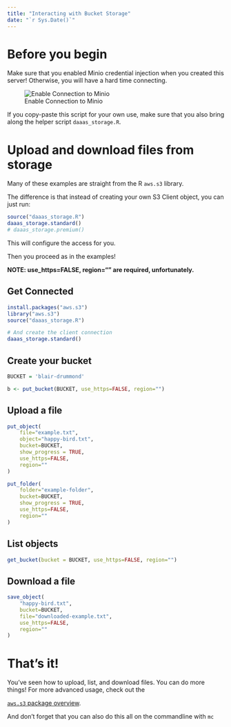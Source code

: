 ```yaml
---
title: "Interacting with Bucket Storage"
date: "`r Sys.Date()`"
---
```


# Before you begin

Make sure that you enabled Minio credential injection when you created this server!
Otherwise, you will have a hard time connecting.

![Enable Connection to Minio](kubeflow-minio-option.png)

If you copy-paste this script for your own use, make sure that you also bring along the helper script `daaas_storage.R`.

# Upload and download files from storage

Many of these examples are straight from the R `aws.s3` library.

The difference is that instead of creating your own S3 Client object, you can just run:


```r
source("daaas_storage.R")
daaas_storage.standard()
# daaas_storage.premium()
```

This will configure the access for you.

Then you proceed as in the examples!

**NOTE: use_https=FALSE, region="" are required, unfortunately.**


## Get Connected


```r
install.packages("aws.s3")
library("aws.s3")
source("daaas_storage.R")

# And create the client connection
daaas_storage.standard()
```


## Create your bucket


```r
BUCKET = 'blair-drummond'

b <- put_bucket(BUCKET, use_https=FALSE, region="")
```


## Upload a file

```r
put_object(
    file="example.txt",
    object="happy-bird.txt",
    bucket=BUCKET,
    show_progress = TRUE,
    use_https=FALSE,
    region=""
)

put_folder(
    folder="example-folder",
    bucket=BUCKET,
    show_progress = TRUE,
    use_https=FALSE,
    region=""
)
```



## List objects

```r
get_bucket(bucket = BUCKET, use_https=FALSE, region="")
```


## Download a file


```r
save_object(
    "happy-bird.txt",
    bucket=BUCKET,
    file="downloaded-example.txt",
    use_https=FALSE,
    region=""
)
```


# That's it!

You've seen how to upload, list, and download files.
You can do more things! For more advanced usage, check out the

[`aws.s3` package overview](https://cran.r-project.org/package=aws.s3).

And don't forget that you can also do this all on the commandline with `mc`
